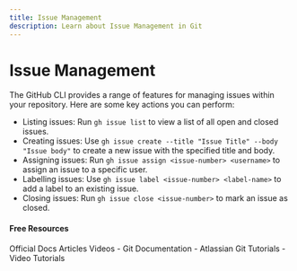 ```yaml
---
title: Issue Management
description: Learn about Issue Management in Git
---
```


# Issue Management

The GitHub CLI provides a range of features for managing issues within your repository. Here are some key actions you can perform:

- Listing issues: Run `gh issue list` to view a list of all open and closed issues.
- Creating issues: Use `gh issue create --title "Issue Title" --body "Issue body"` to create a new issue with the specified title and body.
- Assigning issues: Run `gh issue assign <issue-number> <username>` to assign an issue to a specific user.
- Labelling issues: Use `gh issue label <issue-number> <label-name>` to add a label to an existing issue.
- Closing issues: Run `gh issue close <issue-number>` to mark an issue as closed.

#### Free Resources

<Tabs defaultValue="official">
<TabsList>
<TabsTrigger value="official">Official Docs</TabsTrigger>
<TabsTrigger value="article">Articles</TabsTrigger>
<TabsTrigger value="video">Videos</TabsTrigger>
</TabsList>

<TabsContent value="official">
- <Link href="https://git-scm.com/docs">Git Documentation</Link>
</TabsContent>
<TabsContent value="article">
- <Link href="https://www.atlassian.com/git/tutorials">Atlassian Git Tutorials</Link>
</TabsContent>
<TabsContent value="video">
- <Link href="https://www.youtube.com/results?search_query=git+issue-management+tutorial">Video Tutorials</Link>
</TabsContent>
</Tabs>
